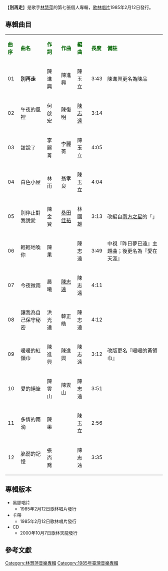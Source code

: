 {{Infobox album <!-- See Wikipedia:WikiProject_Albums -->
| name       = 別再走
| type       = 專輯
| artist     = [[林慧萍|林慧萍]]
| cover      = 
| released   = 1985年2月12日
| genre      = [[國語流行音樂|國語流行音樂]]
| length     = 44分10秒
| label      = [[歌林唱片|歌林唱片]]
<!-- 未知參數 | number     = KLA-1296 -->
| producer   = 呂子厚
| prev_title = [[林慧萍台灣歌謠專輯|林慧萍台灣歌謠專輯]]
| prev_year  = 1984 <!-- 12月 -->
| next_title = [[林慧萍迷你專輯|林慧萍迷你專輯]]
| next_year  = 1985 <!-- 7月 -->
}}
【'''別再走'''】是歌手[[林慧萍|林慧萍]]的第七張個人專輯，[[歌林唱片|歌林唱片]]1985年2月12日發行。


==專輯曲目==
{| class="wikitable"
|-
| <font color=darkgreen>'''曲序'''</font> || <font color=darkgreen>'''曲名'''</font> || <font color=darkgreen>'''作詞'''</font> || <font color=darkgreen>'''作曲'''</font> || <font color=darkgreen>'''編曲'''</font>|| <font color=darkgreen>'''長度'''</font>  || <font color=darkgreen>'''備註'''</font>
|-
| 01 || '''別再走''' || 陳進興 || 陳進興 || 陳玉立 ||3:43 || 陳進興更名為陳品
|-
| 02 || 午夜的風裡 || 何啟宏 || 陳復明 ||[[陳志遠|陳志遠]] || 3:14 || 
|-
| 03 || 該說了 || 李麗菁 || 李麗菁 || 陳玉立 || 4:05 || 
|-
| 04 || 白色小屋 || 林雨 || 翁孝良 || 陳玉立 || 4:04 ||
|-
| 05 || 別停止對我說愛 || 陳金賢 || [[桑田佳祐|桑田佳祐]] || 林國雄 || 3:13 || 改編自[[南方之星|南方之星]]的「{{link-ja|そんなヒロシに騙されて}}」
|-
| 06 || 輕輕地喚你 || 陳果 || || 陳志遠 || 3:49 || 中視『昨日夢已遠』主題曲；後更名為『愛在天涯』 
|-
| 07 || 今夜微雨 || 晨曦 || [[陳志遠|陳志遠]] || 陳志遠 || 4:11 || 
|-
| 08 || 讓我為自己保守秘密 || 洪光達 || 韓正皓 || 陳志遠 || 4:12 || 
|-
| 09 || 暖暖的紅領巾 || 陳進興 || 陳進興 || 陳志遠 || 3:12 || 改版更名『暖暖的黃領巾』
|-
| 10 || 愛的絕筆 || 陳雲山 || 陳雲山 || 陳志遠 || 3:51 ||
|-
| 11 || 多情的雨滴 || 陳果 || || 陳玉立 || 2:56 ||
|-
| 12 || 脆弱的記憶 || 張尚喬 || || 陳志遠 || 3:35 ||
|}

== 專輯版本 ==
*黑膠唱片
**1985年2月12日歌林唱片發行
*卡帶
**1985年2月12日歌林唱片發行
*CD
**2000年10月7日歌林天龍發行


==參考文獻==
{{reflist}}

[[Category:林慧萍音樂專輯|Category:林慧萍音樂專輯]]
[[Category:1985年臺灣音樂專輯|Category:1985年臺灣音樂專輯]]